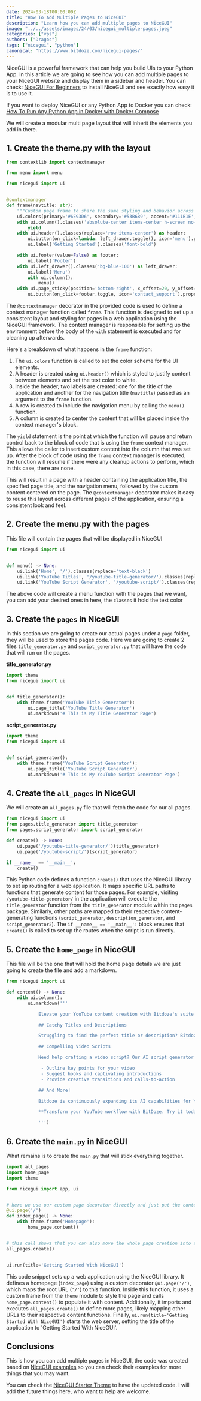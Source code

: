 ```yaml
---
date: 2024-03-18T00:00:00Z
title: "How To Add Multiple Pages to NiceGUI"
description: "Learn how you can add multiple pages to NiceGUI"
image: "../../assets/images/24/03/nicegui_multiple-pages.jpeg"
categories: ["vps"]
authors: ["Dragos"]
tags: ["nicegui", "python"]
canonical: "https://www.bitdoze.com/nicegui-pages/"
---
```



NiceGUI is a powerful framework that can help you build UIs to your Python App. In this article we are going to see how you can add multiple pages to your NiceGUI website and display them in a sidebar and header. You can check: [NiceGUI For Beginners](https://www.bitdoze.com/nicegui-get-started/) to install NiceGUI and see exactly how easy it is to use it.

If you want to deploy NiceGUI or any Python App to Docker you can check: [How To Run Any Python App in Docker with Docker Compose](https://www.bitdoze.com/docker-run-python/)

We will create a modular multi page layout that will inherit the elements you add in there.

<YouTubeEmbed
  url="https://www.youtube.com/embed/bW3ifL2hdfc"
  label="How To Add Multiple Pages to NiceGUI"
/>

## 1. Create the theme.py with the layout

```python
from contextlib import contextmanager

from menu import menu

from nicegui import ui


@contextmanager
def frame(navtitle: str):
    """Custom page frame to share the same styling and behavior across all pages"""
    ui.colors(primary='#6E93D6', secondary='#53B689', accent='#111B1E', positive='#53B689')
    with ui.column().classes('absolute-center items-center h-screen no-wrap p-9 w-full'):
        yield
    with ui.header().classes(replace='row items-center') as header:
        ui.button(on_click=lambda: left_drawer.toggle(), icon='menu').props('flat color=white')
        ui.label('Getting Started').classes('font-bold')

    with ui.footer(value=False) as footer:
        ui.label('Footer')
    with ui.left_drawer().classes('bg-blue-100') as left_drawer:
        ui.label('Menu')
        with ui.column():
            menu()
    with ui.page_sticky(position='bottom-right', x_offset=20, y_offset=20):
        ui.button(on_click=footer.toggle, icon='contact_support').props('fab')

```

The `@contextmanager` decorator in the provided code is used to define a context manager function called `frame`. This function is designed to set up a consistent layout and styling for pages in a web application using the NiceGUI framework. The context manager is responsible for setting up the environment before the body of the `with` statement is executed and for cleaning up afterwards.

Here's a breakdown of what happens in the `frame` function:

1. The `ui.colors` function is called to set the color scheme for the UI elements.
2. A header is created using `ui.header()` which is styled to justify content between elements and set the text color to white.
3. Inside the header, two labels are created: one for the title of the application and another for the navigation title (`navtitle`) passed as an argument to the `frame` function.
4. A row is created to include the navigation menu by calling the `menu()` function.
5. A column is created to center the content that will be placed inside the context manager's block.

The `yield` statement is the point at which the function will pause and return control back to the block of code that is using the `frame` context manager. This allows the caller to insert custom content into the column that was set up. After the block of code using the `frame` context manager is executed, the function will resume if there were any cleanup actions to perform, which in this case, there are none.

This will result in a page with a header containing the application title, the specified page title, and the navigation menu, followed by the custom content centered on the page. The `@contextmanager` decorator makes it easy to reuse this layout across different pages of the application, ensuring a consistent look and feel.

## 2. Create the menu.py with the pages

This file will contain the pages that will be displayed in NiceGUI

```python
from nicegui import ui


def menu() -> None:
    ui.link('Home', '/').classes(replace='text-black')
    ui.link('YouTube Titles', '/youtube-title-generator/').classes(replace='text-black')
    ui.link('YouTube Script Generator', '/youtube-script/').classes(replace='text-black')
```

The above code will create a menu function with the pages that we want, you can add your desired ones in here, the `classes` it hold the text color

## 3. Create the `pages` in NiceGUI

In this section we are going to create our actual pages under a `page` folder, they will be used to store the pages code. Here we are going to create 2 files `title_generator.py` and `script_generator.py` that will have the code that will run on the pages.

**title_generator.py**

```python
import theme
from nicegui import ui


def title_generator():
    with theme.frame('YouTube Title Generator'):
        ui.page_title('YouTube Title Generator')
        ui.markdown('# This is My Title Generator Page')
```

**script_generator.py**

```python
import theme
from nicegui import ui


def script_generator():
    with theme.frame('YouTube Script Generator'):
        ui.page_title('YouTube Script Generator')
        ui.markdown('# This is My YouTube Script Generator Page')
```

## 4. Create the `all_pages` in NiceGUI

We will create an `all_pages.py` file that will fetch the code for our all pages.

```python
from nicegui import ui
from pages.title_generator import title_generator
from pages.script_generator import script_generator

def create() -> None:
    ui.page('/youtube-title-generator/')(title_generator)
    ui.page('/youtube-script/')(script_generator)

if __name__ == '__main__':
    create()
```

This Python code defines a function `create()` that uses the NiceGUI library to set up routing for a web application. It maps specific URL paths to functions that generate content for those pages. For example, visiting `/youtube-title-generator/` in the application will execute the `title_generator` function from the `title_generator` module within the `pages` package. Similarly, other paths are mapped to their respective content-generating functions (`script_generator`, `description_generator`, and `script_generator2`). The `if __name__ == '__main__':` block ensures that `create()` is called to set up the routes when the script is run directly.

## 5. Create the `home_page` in NiceGUI

This file will be the one that will hold the home page details we are just going to create the file and add a markdown.

```python
from nicegui import ui

def content() -> None:
    with ui.column():
        ui.markdown('''

            Elevate your YouTube content creation with Bitdoze's suite of intelligent AI tools.

            ## Catchy Titles and Descriptions

            Struggling to find the perfect title or description? Bitdoze's AI analyzes trending topics and keywords to generate ideas that are both engaging and optimized for search.

            ## Compelling Video Scripts

            Need help crafting a video script? Our AI script generator can:

             - Outline key points for your video
             - Suggest hooks and captivating introductions
             - Provide creative transitions and calls-to-action

            ## And More!

            Bitdoze is continuously expanding its AI capabilities for YouTubers. Stay tuned for exciting new features!

            **Transform your YouTube workflow with BitDoze. Try it today!**

            ''')


```

## 6. Create the `main.py` in NiceGUI

What remains is to create the `main.py` that will stick everything together.

```python
import all_pages
import home_page
import theme

from nicegui import app, ui


# here we use our custom page decorator directly and just put the content creation into a separate function
@ui.page('/')
def index_page() -> None:
    with theme.frame('Homepage'):
        home_page.content()


# this call shows that you can also move the whole page creation into a separate file
all_pages.create()


ui.run(title='Getting Started With NiceGUI')
```

This code snippet sets up a web application using the NiceGUI library. It defines a homepage (`index_page`) using a custom decorator `@ui.page('/')`, which maps the root URL (`'/'`) to this function. Inside this function, it uses a custom frame from the `theme` module to style the page and calls `home_page.content()` to populate it with content. Additionally, it imports and executes `all_pages.create()` to define more pages, likely mapping other URLs to their respective content functions. Finally, `ui.run(title='Getting Started With NiceGUI')` starts the web server, setting the title of the application to 'Getting Started With NiceGUI'.

## Conclusions

This is how you can add multiple pages in NiceGUI, the code was created based on [NiceGUI examples](https://github.com/zauberzeug/nicegui/tree/main/examples/) so you can check their examples for more things that you may want.

You can check the [NiceGUI Starter Theme](https://github.com/bitdoze/nicegui-starter) to have the updated code. I will add the future things here, who want to help are welcome.
